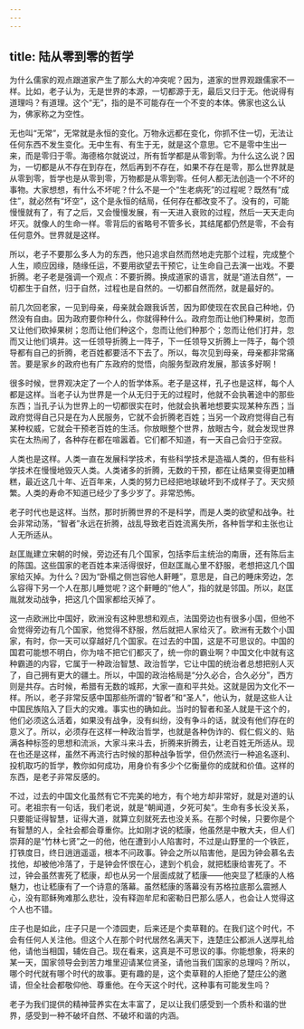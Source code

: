 ```yaml
---
---
---
```

title: 陆从零到零的哲学
---




为什么儒家的观点跟道家产生了那么大的冲突呢？因为，道家的世界观跟儒家不一样。比如，老子认为，无是世界的本源，一切都源于无，最后又归于无。他说得有道理吗？有道理。这个“无”，指的是不可能存在一个不变的本体。佛家也这么认为，佛家称之为空性。

无也叫“无常”，无常就是永恒的变化。万物永远都在变化，你抓不住一切，无法让任何东西不发生变化。无中生有、有生于无，就是这个意思。它不是零中生出一来，而是零归于零。海德格尔就说过，所有哲学都是从零到零。为什么这么说？因为，一切都是从不存在到存在，然后再到不存在，如果不存在是零，那么世界就是从零到零，哲学也是从零到零，万物都是从零到零。任何人都无法创造一个不坏的事物。大家想想，有什么不坏呢？什么不是一个“生老病死”的过程呢？既然有“成住”，就必然有“坏空”，这个是永恒的结局，任何存在都改变不了。没有的，可能慢慢就有了，有了之后，又会慢慢发展，有一天进入衰败的过程，然后一天天走向坏灭。就像人的生命一样。零背后的省略号不管多长，其结尾都仍然是零，不会有任何意外。世界就是这样。

所以，老子不要那么多人为的东西，他只追求自然而然地走完那个过程，完成整个人生，顺应因缘，随缘任运，不要用欲望去干预它，让生命自己去演一出戏。不要折腾。老子老是强调一个观点：不要折腾。换成道家的语言，就是“道法自然”，一切都生于自然，归于自然，过程也是自然的。一切都自然而然，就是最好的。

前几次回老家，一见到母亲，母亲就会跟我诉苦，因为即使现在农民自己种地，仍然没有自由。因为政府要你种什么，你就得种什么。政府忽而让他们种果树，忽而又让他们砍掉果树；忽而让他们种这个，忽而让他们种那个；忽而让他们打井，忽而又让他们填井。这一任领导折腾上一阵子，下一任领导又折腾上一阵子，每个领导都有自己的折腾，老百姓都要活不下去了。所以，每次见到母亲，母亲都非常痛苦。要是家乡的政府也有广东政府的觉悟，向服务型政府发展，那该多好啊！

很多时候，世界观决定了一个人的哲学体系。老子是这样，孔子也是这样，每个人都是这样。当老子认为世界是一个从无归于无的过程时，他就不会执著途中的那些东西；当孔子认为世界上的一切都很实在时，他就会执著地想要实现某种东西；当政府觉得自己只是在为人民服务，它就不会折腾老百姓；当另一个政府觉得自己有某种权威，它就会干预老百姓的生活。你放眼整个世界，放眼古今，就会发现世界实在太热闹了，各种存在都在喧嚣着。它们都不知道，有一天自己会归于空寂。

人类也是这样。人类一直在发展科学技术，有些科学技术是造福人类的，但有些科学技术在慢慢地毁灭人类。人类诸多的折腾，无数的干预，都在让结果变得更加糟糕，最近这几十年、近百年来，人类的努力已经把地球破坏到不成样子了。天灾频繁。人类的寿命不知道已经少了多少岁了。非常恐怖。

老子时代也是这样。当然，那时折腾世界的不是科学，而是人类的欲望和战争。社会非常动荡，“智者”永远在折腾，战乱导致老百姓流离失所，各种哲学和主张也让人无所适从。

赵匡胤建立宋朝的时候，旁边还有几个国家，包括李后主统治的南唐，还有陈后主的陈国。这些国家的老百姓本来活得很好，但赵匡胤心里不舒服，老想把这几个国家给灭掉。为什么？因为“卧榻之侧岂容他人鼾睡”，意思是，自己的睡床旁边，怎么容得下另一个人在那儿睡觉呢？这个鼾睡的“他人”，指的就是邻国。所以，赵匡胤就发动战争，把这几个国家都给灭掉了。

这一点欧洲比中国好，欧洲没有这种思想和观点，法国旁边也有很多小国，但他不会觉得旁边有几个国家，他觉得不舒服，然后就把人家给灭了。欧洲有无数个小国家，有时，你一天可以穿越好几个国家。在过去的中国，这是不可思议的。中国的国君可能想不明白，你为啥不把它们都灭了，统一你的霸业啊？中国文化中就有这种霸道的内容，它属于一种政治智慧、政治哲学，它让中国的统治者总想把别人灭了，自己拥有更大的疆土。所以，中国的政治格局是“分久必合，合久必分”，西方则是共存。古时候，希腊有无数的城邦，大家一直和平共处。这就是因为文化不一样。所以，老子非常反感中国那些所谓的“智者”和“圣人”，他认为，就是这些人让中国民族陷入了巨大的灾难。事实也的确如此。当时的智者和圣人就是干这个的，他们必须这么活着，如果没有战争，没有纠纷，没有争斗的话，就没有他们存在的意义了。所以，必须存在这样一种政治哲学，也就是各种伪诈的、假仁假义的、贴满各种标签的思想和流派，大家斗来斗去，折腾来折腾去，让老百姓无所适从。现在也还是这样，虽然不再流行古时候的那种战争哲学，但仍然流行一种追名逐利、投机取巧的哲学，教你如何成功，用身价有多少个亿衡量你的成就和价值。这样的东西，是老子非常反感的。

不过，过去的中国文化虽然有它不完美的地方，有个地方却非常好，就是对道的认可。老祖宗有一句话，我们老说，就是“朝闻道，夕死可矣”。生命有多长没关系，只要能证得智慧，证得大道，就算立刻就死去也没关系。在那个时候，只要你是个有智慧的人，全社会都会尊重你。比如刚才说的嵇康，他虽然是中散大夫，但人们崇拜的是“竹林七贤”之一的他，他在遭到小人陷害时，不过是山野里的一个铁匠，打铁度日，终日逍逍遥遥，根本不问政事。钟会之所以陷害他，是因为钟会慕名去找他，却被他冷落了，于是钟会怀恨在心，逮到个机会，就把嵇康给害死了。不过，钟会虽然害死了嵇康，却也从另一个层面成就了嵇康——他突显了嵇康的人格魅力，也让嵇康有了一个诗意的落幕。虽然嵇康的落幕没有苏格拉底那么震撼人心，没有耶稣殉难那么悲壮，没有释迦牟尼和密勒日巴那么感人，也会让人觉得这个人也不错。

庄子也是如此，庄子只是一个漆园吏，后来还是个卖草鞋的。在我们这个时代，不会有任何人关注他。但这个人在那个时代居然名满天下，连楚庄公都派人送厚礼给他，请他当相国，辅佐自己。现在看来，这真是不可思议的事。你能想象，将来的某一天，国家领导会到苦力堆里迎请某位贤圣，请他当我们国家的总理吗？所以，哪个时代就有哪个时代的故事。更有趣的是，这个卖草鞋的人拒绝了楚庄公的邀请，但全社会都敬仰他、尊重他。在今天这个时代，这种事有可能发生吗？

老子为我们提供的精神营养实在太丰富了，足以让我们感受到一个质朴和谐的世界，感受到一种不破坏自然、不破坏和谐的内涵。